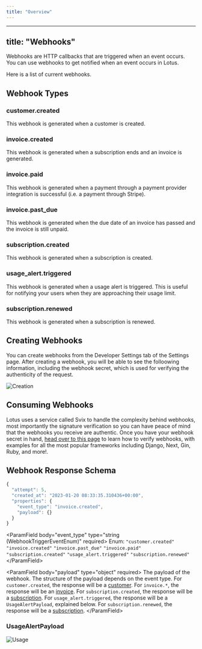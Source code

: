 ```yaml
---
title: "Overview"
---
```


---
title: "Webhooks"
---

Webhooks are HTTP callbacks that are triggered when an event occurs. You can use webhooks to get notified when an event occurs in Lotus.

Here is a list of current webhooks.

## Webhook Types

### customer.created

This webhook is generated when a customer is created.

### invoice.created

This webhook is generated when a subscription ends and an invoice is generated.

### invoice.paid

This webhook is generated when a payment through a payment provider integration is successful (i.e. a payment through Stripe).

### invoice.past_due

This webhook is generated when the due date of an invoice has passed and the invoice is still unpaid.

### subscription.created

This webhook is generated when a subscription is created.

### usage_alert.triggered

This webhook is generated when a usage alert is triggered. This is useful for notifying your users when they are approaching their usage limit.

### subscription.renewed

This webhook is generated when a subscription is renewed.

## Creating Webhooks

You can create webhooks from the Developer Settings tab of the Settings page. After creating a webhook, you will be able to see the folloowing information, including the webhook secret, which is used for verifying the authenticity of the request.

![Creation](/images/webhooks/webhook_creation.png)

## Consuming Webhooks

Lotus uses a service called Svix to handle the complexity behind webhooks, most importantly the signature verification so you can have peace of mind that the webhooks you receive are authentic. Once you have your webhook secret in hand, [head over to this page](https://docs.svix.com/receiving/verifying-payloads/how) to learn how to verify webhooks, with examples for all the most popular frameworks including Django, Next, Gin, Ruby, and more!.

## Webhook Response Schema

```ts
{
  "attempt": 5,
  "created_at": "2023-01-20 08:33:35.310436+00:00",
  "properties": {
    "event_type": "invoice.created",
    "payload": {}
  }
}

```

&lt;ParamField body="event_type" type="string (WebhookTriggerEventEnum)" required&gt;
  Enum: `"customer.created"` `"invoice.created"` `"invoice.past_due"` `"invoice.paid"`
  `"subscription.created"` `"usage_alert.triggered"` `"subscription.renewed"`
&lt;/ParamField&gt;

&lt;ParamField body="payload" type="object" required&gt;
  The payload of the webhook. The structure of the payload depends on the event
  type.
  For `customer.created`, the response will be a [customer](../api-reference/customers/retrieve-customer).
  For `invoice.*`, the response will be an [invoice](../api-reference/invoices/get-invoice).
  For `subscription.created`, the response will be a [subscription](../api-reference/subscriptions/list-subscriptions).
  For `usage_alert.triggered`, the response will be a `UsageAlertPayload`,
  explained below.
  For `subscription.renewed`, the response will be a [subscription](../api-reference/subscriptions/list-subscriptions).
&lt;/ParamField&gt;

### UsageAlertPayload

![Usage](/images/webhooks/usage_alert_schema.png)
